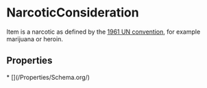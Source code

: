 # NarcoticConsideration

Item is a narcotic as defined by the <a href="https://www.incb.org/incb/en/narcotic-drugs/Yellowlist/yellow-list.html">1961 UN convention</a>, for example marijuana or heroin.

## Properties

<Grid>
* [](/Properties/Schema.org/)

</Grid>

